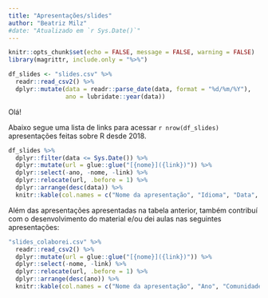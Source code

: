 ```yaml
---
title: "Apresentações/slides"
author: "Beatriz Milz"
#date: "Atualizado em `r Sys.Date()`"
---
```

```r
knitr::opts_chunk$set(echo = FALSE, message = FALSE, warning = FALSE)
library(magrittr, include.only = "%>%")
```
```r
df_slides <- "slides.csv" %>% 
  readr::read_csv2() %>% 
  dplyr::mutate(data = readr::parse_date(data, format = "%d/%m/%Y"),
                ano = lubridate::year(data))
```
Olá! 



Abaixo segue uma lista de links para acessar `r nrow(df_slides)` apresentações feitas sobre R desde 2018. 

```r
df_slides %>% 
  dplyr::filter(data <= Sys.Date()) %>% 
  dplyr::mutate(url = glue::glue("[{nome}]({link})")) %>% 
  dplyr::select(-ano, -nome, -link) %>% 
  dplyr::relocate(url, .before = 1) %>% 
  dplyr::arrange(desc(data)) %>% 
  knitr::kable(col.names = c("Nome da apresentação", "Idioma", "Data", "Local", "Co-autoria"))
```


Além das apresentações apresentadas na tabela anterior, também contribuí com o desenvolvimento do material e/ou dei aulas nas seguintes apresentações:

```r
"slides_colaborei.csv" %>% 
  readr::read_csv2() %>% 
  dplyr::mutate(url = glue::glue("[{nome}]({link})")) %>% 
  dplyr::select(-nome, -link) %>% 
  dplyr::relocate(url, .before = 1) %>% 
  dplyr::arrange(desc(ano)) %>% 
  knitr::kable(col.names = c("Nome da apresentação", "Ano", "Comunidade"))
```

